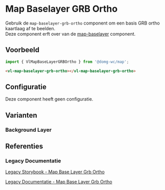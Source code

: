 
# Map Baselayer GRB Ortho

Gebruik de `map-baselayer-grb-ortho` component om een basis GRB ortho kaartlaag af te beelden.<br/>
Deze component erft over van de [map-baselayer](/docs/map-baselayer--map-baselayer-default) component.


## Voorbeeld

```js
import { VlMapBaseLayerGRBOrtho } from '@domg-wc/map';
```

```html
<vl-map-baselayer-grb-ortho></vl-map-baselayer-grb-ortho>
```

<Canvas of={VlMapBaselayerGrbOrthoStories.MapBaselayerGrbOrthoDefault} />


## Configuratie

Deze component heeft geen configuratie.


## Varianten

### Background Layer

<Canvas of={VlMapBaselayerGrbOrthoStories.MapBaselayerGrbOrthoBackgroundLayer} />


## Referenties

### Legacy Documentatie

[Legacy Storybook - Map Base Layer Grb Ortho](https://webcomponenten.omgeving.vlaanderen.be/storybook/?path=/docs/custom-elements-vl-map-vl-map-baselayer-grb-ortho--default)

[Legacy Documentatie - Map Base Layer Grb Ortho](https://webcomponenten.omgeving.vlaanderen.be/doc/VlMapBaseLayerGRBOrtho.html)

